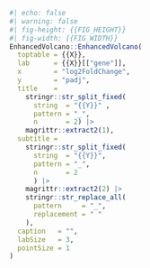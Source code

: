 ```r
#| echo: false
#| warning: false
#| fig-height: {{FIG_HEIGHT}}
#| fig-width: {{FIG_WIDTH}}
EnhancedVolcano::EnhancedVolcano(
  toptable = {{X}},
  lab      = {{X}}[["gene"]],
  x        = "log2FoldChange",
  y        = "padj",
  title    =
    stringr::str_split_fixed(
      string  = "{{Y}}" ,
      pattern = "_",
      n       = 2) |>
    magrittr::extract2(1),
  subtitle =
    stringr::str_split_fixed(
      string  = "{{Y}}",
      pattern = "_",
      n       = 2
      ) |>
    magrittr::extract2(2) |>
    stringr::str_replace_all(
      pattern     = "_",
      replacement = " "
    ),
  caption   = "",
  labSize   = 3,
  pointSize = 1
)
```
